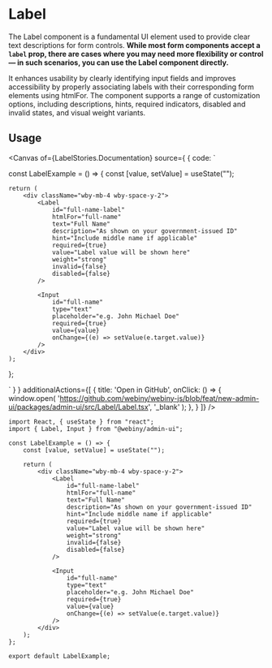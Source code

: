 

<Meta of={LabelStories} />

# Label

The Label component is a fundamental UI element used to provide clear text descriptions for form controls.
**While most form components accept a `label` prop, there are cases where you may need more flexibility or control — in such scenarios, you can use the Label component directly.**

It enhances usability by clearly identifying input fields and improves accessibility by properly associating labels with their corresponding form elements using htmlFor.
The component supports a range of customization options, including descriptions, hints, required indicators, disabled and invalid states, and visual weight variants.


## Usage

<Canvas of={LabelStories.Documentation} source={ { code: `

const LabelExample = () => {
    const [value, setValue] = useState("");

    return (
        <div className="wby-mb-4 wby-space-y-2">
            <Label
                id="full-name-label"
                htmlFor="full-name"
                text="Full Name"
                description="As shown on your government-issued ID"
                hint="Include middle name if applicable"
                required={true}
                value="Label value will be shown here"
                weight="strong"
                invalid={false}
                disabled={false}
            />

            <Input
                id="full-name"
                type="text"
                placeholder="e.g. John Michael Doe"
                required={true}
                value={value}
                onChange={(e) => setValue(e.target.value)}
            />
        </div>
    );
};


` } }
        additionalActions={[
            {
                title: 'Open in GitHub',
                onClick: () => {
                    window.open(
                        'https://github.com/webiny/webiny-js/blob/feat/new-admin-ui/packages/admin-ui/src/Label/Label.tsx',
                        '_blank'
                    );
                },
            }
        ]}
/>

<Controls of={LabelStories.Documentation} />

```tsx
import React, { useState } from "react";
import { Label, Input } from "@webiny/admin-ui";

const LabelExample = () => {
    const [value, setValue] = useState("");

    return (
        <div className="wby-mb-4 wby-space-y-2">
            <Label
                id="full-name-label"
                htmlFor="full-name"
                text="Full Name"
                description="As shown on your government-issued ID"
                hint="Include middle name if applicable"
                required={true}
                value="Label value will be shown here"
                weight="strong"
                invalid={false}
                disabled={false}
            />

            <Input
                id="full-name"
                type="text"
                placeholder="e.g. John Michael Doe"
                required={true}
                value={value}
                onChange={(e) => setValue(e.target.value)}
            />
        </div>
    );
};

export default LabelExample;
```
